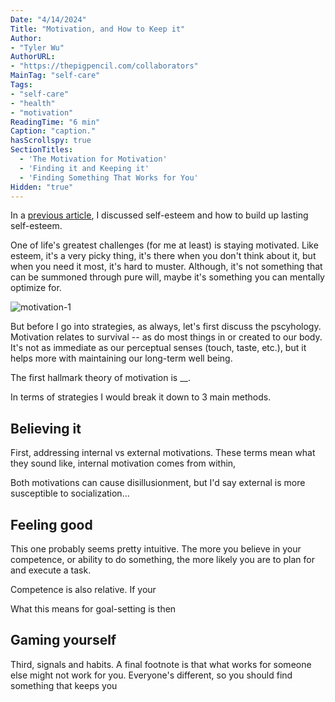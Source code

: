 ```yaml
---
Date: "4/14/2024"
Title: "Motivation, and How to Keep it"
Author:
- "Tyler Wu"
AuthorURL:
- "https://thepigpencil.com/collaborators"
MainTag: "self-care"
Tags:
- "self-care"
- "health"
- "motivation"
ReadingTime: "6 min"
Caption: "caption."
hasScrollspy: true
SectionTitles:
  - 'The Motivation for Motivation'
  - 'Finding it and Keeping it'
  - 'Finding Something That Works for You'
Hidden: "true"
---
```


<ScrollspyHeader />
In a <a target="_blank" href="https://thepigpencil.com/writing/2023-05-29-a-brief-take-on-self-esteem-and-eggs">previous article</a>, 
I discussed self-esteem and how to build up lasting self-esteem. 
        
One of life's greatest challenges (for me at least) is staying motivated. 
Like esteem, it's a very picky thing, it's there when you don't think about it, but when you need it most, it's hard to muster. 
Although, it's not something that can be summoned through pure will, maybe it's something you can mentally optimize for.

  <img 
    src='/img/writing/motivation/motivation_1.png' 
    className='full-width-img' 
    alt="motivation-1" />

But before I go into strategies, as always, let's first discuss the pscyhology.
Motivation relates to survival -- as do most things in or created to our body. 
It's not as immediate as our perceptual senses (touch, taste, etc.), but it helps more with maintaining our long-term well being.

The first hallmark theory of motivation is __.


<ScrollspyHeader />
In terms of strategies I would break it down to 3 main methods.

<h2>Believing it</h2>
First, addressing internal vs external motivations.
These terms mean what they sound like, internal motivation comes from within,

Both motivations can cause disillusionment, but I'd say external is more susceptible to
socialization...

<h2>Feeling good</h2>
This one probably seems pretty intuitive. The more you believe in your competence, or ability to do something, 
the more likely you are to plan for and execute a task.

Competence is also relative. If your 

What this means for goal-setting is then



<h2>Gaming yourself</h2>
Third, signals and habits.

<ScrollspyHeader />
A final footnote is that what works for someone else might not work for you. Everyone's different, so you should find something that keeps you
